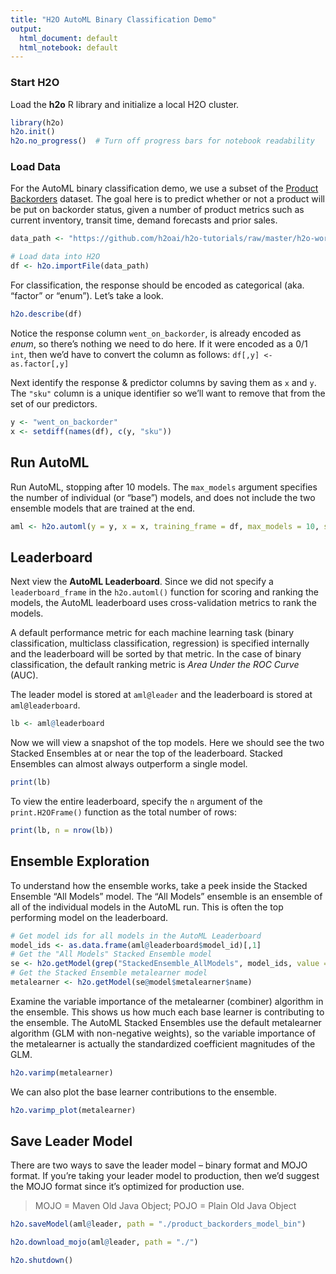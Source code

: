 ```yaml
---
title: "H2O AutoML Binary Classification Demo"
output:
  html_document: default
  html_notebook: default
---
```


### Start H2O

Load the **h2o** R library and initialize a local H2O cluster.

```r
library(h2o)
h2o.init()
h2o.no_progress()  # Turn off progress bars for notebook readability
```

### Load Data

For the AutoML binary classification demo, we use a subset of the [Product Backorders](https://www.kaggle.com/tiredgeek/predict-bo-trial/data) dataset.  The goal here is to predict whether or not a product will be put on backorder status, given a number of product metrics such as current inventory, transit time, demand forecasts and prior sales.

```r
data_path <- "https://github.com/h2oai/h2o-tutorials/raw/master/h2o-world-2017/automl/data/product_backorders.csv"

# Load data into H2O
df <- h2o.importFile(data_path)
```

For classification, the response should be encoded as categorical (aka. "factor" or "enum"). Let's take a look.

```r
h2o.describe(df)
```

Notice the response column `went_on_backorder`, is already encoded as *enum*, so there's nothing we need to do here.  If it were encoded as a 0/1 `int`, then we'd have to convert the column as follows:  `df[,y] <- as.factor[,y]`

Next identify the response & predictor columns by saving them as `x` and `y`.  The `"sku"` column is a unique identifier so we'll want to remove that from the set of our predictors.

```r
y <- "went_on_backorder"
x <- setdiff(names(df), c(y, "sku"))
```

## Run AutoML 

Run AutoML, stopping after 10 models.  The `max_models` argument specifies the number of individual (or "base") models, and does not include the two ensemble models that are trained at the end.

```r
aml <- h2o.automl(y = y, x = x, training_frame = df, max_models = 10, seed = 1)
```

## Leaderboard

Next view the **AutoML Leaderboard**.  Since we did not specify a `leaderboard_frame` in the `h2o.automl()` function for scoring and ranking the models, the AutoML leaderboard uses cross-validation metrics to rank the models.  

A default performance metric for each machine learning task (binary classification, multiclass classification, regression) is specified internally and the leaderboard will be sorted by that metric.  In the case of binary classification, the default ranking metric is *Area Under the ROC Curve* (AUC).  

The leader model is stored at `aml@leader` and the leaderboard is stored at `aml@leaderboard`.

```r
lb <- aml@leaderboard
```

Now we will view a snapshot of the top models.  Here we should see the two Stacked Ensembles at or near the top of the leaderboard.  Stacked Ensembles can almost always outperform a single model.

```r
print(lb)
```

To view the entire leaderboard, specify the `n` argument of the `print.H2OFrame()` function as the total number of rows:

```r
print(lb, n = nrow(lb))
```

## Ensemble Exploration

To understand how the ensemble works, take a peek inside the Stacked Ensemble "All Models" model.  The "All Models" ensemble is an ensemble of all of the individual models in the AutoML run.  This is often the top performing model on the leaderboard.

```r
# Get model ids for all models in the AutoML Leaderboard
model_ids <- as.data.frame(aml@leaderboard$model_id)[,1]
# Get the "All Models" Stacked Ensemble model
se <- h2o.getModel(grep("StackedEnsemble_AllModels", model_ids, value = TRUE)[1])
# Get the Stacked Ensemble metalearner model
metalearner <- h2o.getModel(se@model$metalearner$name)
```

Examine the variable importance of the metalearner (combiner) algorithm in the ensemble.  This shows us how much each base learner is contributing to the ensemble. The AutoML Stacked Ensembles use the default metalearner algorithm (GLM with non-negative weights), so the variable importance of the metalearner is actually the standardized coefficient magnitudes of the GLM. 

```r
h2o.varimp(metalearner)
```

We can also plot the base learner contributions to the ensemble.

```r
h2o.varimp_plot(metalearner)
```

## Save Leader Model

There are two ways to save the leader model -- binary format and MOJO format.  If you're taking your leader model to production, then we'd suggest the MOJO format since it's optimized for production use.

> MOJO = Maven Old Java Object;  POJO = Plain Old Java Object

```r
h2o.saveModel(aml@leader, path = "./product_backorders_model_bin")
```

```r
h2o.download_mojo(aml@leader, path = "./")
```

```r
h2o.shutdown()
```


